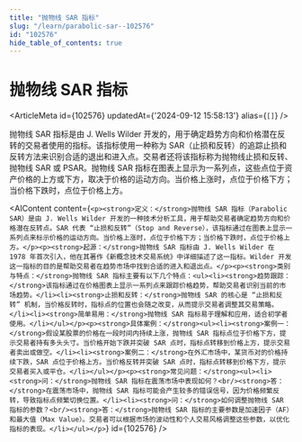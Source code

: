 ```yaml
---
title: "抛物线 SAR 指标"
slug: "/learn/parabolic-sar--102576"
id: "102576"
hide_table_of_contents: true
---
```



# 抛物线 SAR 指标

<ArticleMeta id={102576} updatedAt={'2024-09-12 15:58:13'} alias={`[]`} />
<div className='border-solid border-b border-t-0 my-4 border-[var(--ifm-color-gray-300)]' />

抛物线 SAR 指标是由 J. Wells Wilder 开发的，用于确定趋势方向和价格潜在反转的交易者使用的指标。该指标使用一种称为 SAR（止损和反转）的追踪止损和反转方法来识别合适的退出和进入点。交易者还将该指标称为抛物线止损和反转、抛物线 SAR 或 PSAR。抛物线 SAR 指标在图表上显示为一系列点，这些点位于资产价格的上方或下方，取决于价格的运动方向。当价格上涨时，点位于价格下方；当价格下跌时，点位于价格上方。

<AIContent content={`<p><strong>定义：</strong>抛物线 SAR 指标（Parabolic SAR）是由 J. Wells Wilder 开发的一种技术分析工具，用于帮助交易者确定趋势方向和价格潜在反转点。SAR 代表 “止损和反转”（Stop and Reverse），该指标通过在图表上显示一系列点来标示价格的运动方向。当价格上涨时，点位于价格下方；当价格下跌时，点位于价格上方。</p><p><strong>起源：</strong>抛物线 SAR 指标由 J. Wells Wilder 在 1978 年首次引入，他在其著作《新概念技术交易系统》中详细描述了这一指标。Wilder 开发这一指标的目的是帮助交易者在趋势市场中找到合适的进入和退出点。</p><p><strong>类别与特点：</strong>抛物线 SAR 指标主要有以下几个特点：<ul><li><strong>趋势跟踪：</strong>该指标通过在价格图表上显示一系列点来跟踪价格趋势，帮助交易者识别当前的市场趋势。</li><li><strong>止损和反转：</strong>抛物线 SAR 的核心是 “止损和反转” 机制，当价格反转时，指标点的位置也会随之改变，从而提示交易者调整其交易策略。</li><li><strong>简单易用：</strong>抛物线 SAR 指标易于理解和应用，适合初学者使用。</li></ul></p><p><strong>具体案例：</strong><ul><li><strong>案例一：</strong>假设某股票的价格在一段时间内持续上涨，抛物线 SAR 指标点位于价格下方，提示交易者持有多头头寸。当价格开始下跌并突破 SAR 点时，指标点转移到价格上方，提示交易者卖出或做空。</li><li><strong>案例二：</strong>在外汇市场中，某货币对的价格持续下跌，SAR 点位于价格上方。当价格反转并突破 SAR 点时，指标点转移到价格下方，提示交易者买入或平仓。</li></ul></p><p><strong>常见问题：</strong><ul><li><strong>问：</strong>抛物线 SAR 指标在震荡市场中表现如何？<br/><strong>答：</strong>在震荡市场中，抛物线 SAR 指标可能会产生较多的错误信号，因为价格频繁反转，导致指标点频繁切换位置。</li><li><strong>问：</strong>如何调整抛物线 SAR 指标的参数？<br/><strong>答：</strong>抛物线 SAR 指标的主要参数是加速因子（AF）和最大值（Max Value）。交易者可以根据市场的波动性和个人交易风格调整这些参数，以优化指标的表现。</li></ul></p>`} id={102576} />
